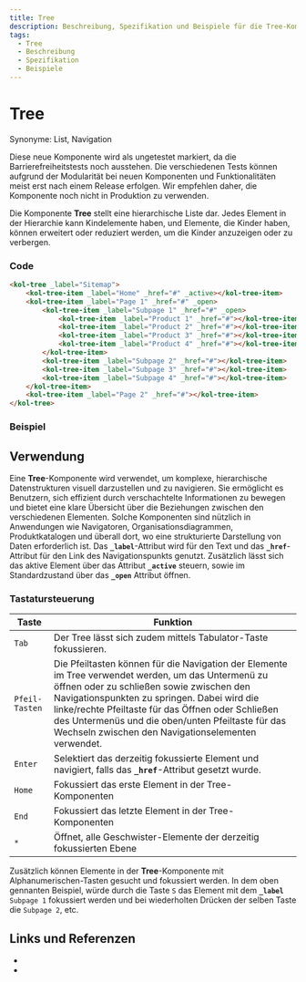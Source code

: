 ```yaml
---
title: Tree
description: Beschreibung, Spezifikation und Beispiele für die Tree-Komponente.
tags:
  - Tree
  - Beschreibung
  - Spezifikation
  - Beispiele
---
```



# Tree

Synonyme: List, Navigation

<kol-alert _type="warning" _variant="card">
	<kol-badge _color="#476af5" _label="Preview"></kol-badge> Diese neue Komponente wird als ungetestet markiert, da die Barrierefreiheitstests noch ausstehen. Die verschiedenen Tests können aufgrund der Modularität bei neuen Komponenten und Funktionalitäten meist erst nach einem Release erfolgen. Wir empfehlen daher, die Komponente noch nicht in Produktion zu verwenden.
</kol-alert>

Die Komponente **Tree** stellt eine hierarchische Liste dar. Jedes Element in der Hierarchie kann Kindelemente haben, und Elemente, die Kinder haben, können erweitert oder reduziert werden, um die Kinder anzuzeigen oder zu verbergen.

### Code

```html
<kol-tree _label="Sitemap">
	<kol-tree-item _label="Home" _href="#" _active></kol-tree-item>
	<kol-tree-item _label="Page 1" _href="#" _open>
		<kol-tree-item _label="Subpage 1" _href="#" _open>
			<kol-tree-item _label="Product 1" _href="#"></kol-tree-item>
			<kol-tree-item _label="Product 2" _href="#"></kol-tree-item>
			<kol-tree-item _label="Product 3" _href="#"></kol-tree-item>
			<kol-tree-item _label="Product 4" _href="#"></kol-tree-item>
		</kol-tree-item>
		<kol-tree-item _label="Subpage 2" _href="#"></kol-tree-item>
		<kol-tree-item _label="Subpage 3" _href="#"></kol-tree-item>
		<kol-tree-item _label="Subpage 4" _href="#"></kol-tree-item>
	</kol-tree-item>
	<kol-tree-item _label="Page 2" _href="#"></kol-tree-item>
</kol-tree>
```

### Beispiel

<kol-tree _label="Sitemap">
	<kol-tree-item _label="Home" _href="#" _active></kol-tree-item>
	<kol-tree-item _label="Page 1" _href="#" _open>
		<kol-tree-item _label="Subpage 1" _href="#" _open>
			<kol-tree-item _label="Product 1" _href="#"></kol-tree-item>
			<kol-tree-item _label="Product 2" _href="#"></kol-tree-item>
			<kol-tree-item _label="Product 3" _href="#"></kol-tree-item>
			<kol-tree-item _label="Product 4" _href="#"></kol-tree-item>
		</kol-tree-item>
		<kol-tree-item _label="Subpage 2" _href="#"></kol-tree-item>
		<kol-tree-item _label="Subpage 3" _href="#"></kol-tree-item>
		<kol-tree-item _label="Subpage 4" _href="#"></kol-tree-item>
	</kol-tree-item>
	<kol-tree-item _label="Page 2" _href="#"></kol-tree-item>
</kol-tree>

## Verwendung

Eine **Tree**-Komponente wird verwendet, um komplexe, hierarchische Datenstrukturen visuell darzustellen und zu navigieren. Sie ermöglicht es Benutzern, sich effizient durch verschachtelte Informationen zu bewegen und bietet eine klare Übersicht über die Beziehungen zwischen den verschiedenen Elementen. Solche Komponenten sind nützlich in Anwendungen wie Navigatoren, Organisationsdiagrammen, Produktkatalogen und überall dort, wo eine strukturierte Darstellung von Daten erforderlich ist.
Das **`_label`**-Attribut wird für den Text und das **`_href`**-Attribut für den Link des Navigationspunkts genutzt. Zusätzlich lässt sich das aktive Element über das Attribut **`_active`** steuern, sowie im Standardzustand über das **`_open`** Attribut öffnen.

### Tastatursteuerung

| Taste          | Funktion                                                                                                                                                                                                                                                                                                                                                         |
| -------------- | ---------------------------------------------------------------------------------------------------------------------------------------------------------------------------------------------------------------------------------------------------------------------------------------------------------------------------------------------------------------- |
| `Tab`          | Der Tree lässt sich zudem mittels Tabulator-Taste fokussieren.                                                                                                                                                                                                                                                                                                   |
| `Pfeil-Tasten` | Die Pfeiltasten können für die Navigation der Elemente im Tree verwendet werden, um das Untermenü zu öffnen oder zu schließen sowie zwischen den Navigationspunkten zu springen. Dabei wird die linke/rechte Pfeiltaste für das Öffnen oder Schließen des Untermenüs und die oben/unten Pfeiltaste für das Wechseln zwischen den Navigationselementen verwendet. |
| `Enter`        | Selektiert das derzeitig fokussierte Element und navigiert, falls das **`_href`**-Attribut gesetzt wurde.                                                                                                                                                                                                                                                        |
| `Home`         | Fokussiert das erste Element in der Tree-Komponenten                                                                                                                                                                                                                                                                                                             |
| `End`          | Fokussiert das letzte Element in der Tree-Komponenten                                                                                                                                                                                                                                                                                                            |
| `*`            | Öffnet, alle Geschwister-Elemente der derzeitig fokussierten Ebene                                                                                                                                                                                                                                                                                               |

Zusätzlich können Elemente in der **Tree**-Komponente mit Alphanumerischen-Tasten gesucht und fokussiert werden. In dem oben gennanten Beispiel, würde durch die Taste `S` das Element mit dem **`_label`** `Subpage 1` fokussiert werden und bei wiederholten Drücken der selben Taste die `Subpage 2`, etc.

## Links und Referenzen

- <kol-link _href="https://developer.mozilla.org/en-US/docs/Web/Accessibility/ARIA/Roles/tree_role" _target="_blank"></kol-link>
- <kol-link _href="https://www.w3.org/WAI/ARIA/apg/patterns/treeview/" _target="_blank"></kol-link>

<Readme />

<ExampleLink component="tree" />
